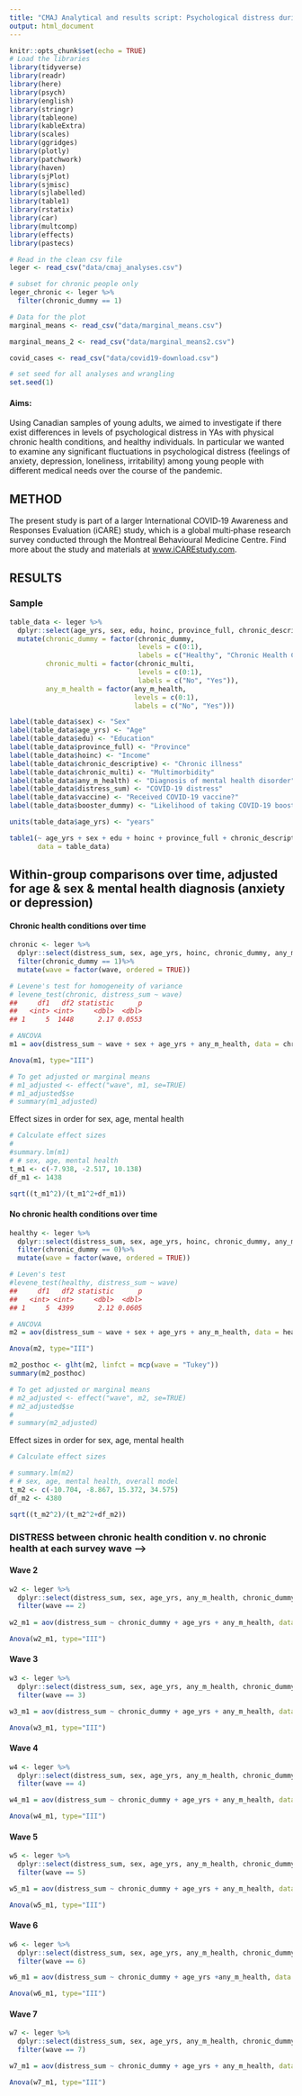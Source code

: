 ```yaml
---
title: "CMAJ Analytical and results script: Psychological distress during COVID-19 in Canadian youth with and without chronic health conditions"
output: html_document
---
```


```r
knitr::opts_chunk$set(echo = TRUE)
# Load the libraries
library(tidyverse)
library(readr)
library(here)
library(psych)
library(english)
library(stringr)
library(tableone)
library(kableExtra)
library(scales)
library(ggridges)
library(plotly)
library(patchwork)
library(haven)
library(sjPlot)
library(sjmisc)
library(sjlabelled)
library(table1)
library(rstatix)
library(car)
library(multcomp)
library(effects)
library(pastecs)
```

```r
# Read in the clean csv file
leger <- read_csv("data/cmaj_analyses.csv")

# subset for chronic people only
leger_chronic <- leger %>%
  filter(chronic_dummy == 1)

# Data for the plot
marginal_means <- read_csv("data/marginal_means.csv")

marginal_means_2 <- read_csv("data/marginal_means2.csv")

covid_cases <- read_csv("data/covid19-download.csv")

# set seed for all analyses and wrangling
set.seed(1)
```

#### Aims:
Using Canadian samples of young adults, we aimed to investigate if there exist differences in levels of psychological distress in YAs with physical chronic health conditions, and healthy individuals. In particular we wanted to examine any significant fluctuations in psychological distress (feelings of anxiety, depression, loneliness, irritability) among young people with different medical needs over the course of the pandemic.

## METHOD

The present study is part of a larger International COVID‐19 Awareness and Responses Evaluation (iCARE) study, which is a global multi‐phase research survey conducted through the Montreal Behavioural Medicine Centre. Find more about the study and materials at [www.iCAREstudy.com](www.iCAREstudy.com). 

## RESULTS
### Sample

```r
table_data <- leger %>%
  dplyr::select(age_yrs, sex, edu, hoinc, province_full, chronic_descriptive, chronic_dummy, chronic_multi, any_m_health, distress_sum, vaccine, booster_dummy) %>%
  mutate(chronic_dummy = factor(chronic_dummy,
                                levels = c(0:1),
                                labels = c("Healthy", "Chronic Health Condition")),
         chronic_multi = factor(chronic_multi, 
                                levels = c(0:1),
                                labels = c("No", "Yes")),
         any_m_health = factor(any_m_health,
                               levels = c(0:1),
                               labels = c("No", "Yes")))

label(table_data$sex) <- "Sex"
label(table_data$age_yrs) <- "Age"
label(table_data$edu) <- "Education"
label(table_data$province_full) <- "Province"
label(table_data$hoinc) <- "Income"
label(table_data$chronic_descriptive) <- "Chronic illness"
label(table_data$chronic_multi) <- "Multimorbidity"
label(table_data$any_m_health) <- "Diagnosis of mental health disorder"
label(table_data$distress_sum) <- "COVID-19 distress"
label(table_data$vaccine) <- "Received COVID-19 vaccine?"
label(table_data$booster_dummy) <- "Likelihood of taking COVID-19 booster dose?"

units(table_data$age_yrs) <- "years"

table1(~ age_yrs + sex + edu + hoinc + province_full + chronic_descriptive + chronic_multi + any_m_health + distress_sum + vaccine + booster_dummy | chronic_dummy,
       data = table_data)

```

## Within-group comparisons over time, adjusted for age & sex & mental health diagnosis (anxiety or depression)

#### Chronic health conditions over time
```r
chronic <- leger %>%
  dplyr::select(distress_sum, sex, age_yrs, hoinc, chronic_dummy, any_m_health, wave) %>%
  filter(chronic_dummy == 1)%>%
  mutate(wave = factor(wave, ordered = TRUE))

# Levene's test for homogeneity of variance
# levene_test(chronic, distress_sum ~ wave)
##     df1   df2 statistic      p
##   <int> <int>     <dbl>  <dbl>
## 1     5  1448      2.17 0.0553

# ANCOVA
m1 = aov(distress_sum ~ wave + sex + age_yrs + any_m_health, data = chronic)

Anova(m1, type="III")

# To get adjusted or marginal means
# m1_adjusted <- effect("wave", m1, se=TRUE)
# m1_adjusted$se
# summary(m1_adjusted)
```

Effect sizes in order for sex, age, mental health
```r
# Calculate effect sizes
# 
#summary.lm(m1)
# # sex, age, mental health
t_m1 <- c(-7.938, -2.517, 10.138)
df_m1 <- 1438

sqrt((t_m1^2)/(t_m1^2+df_m1))
```


#### No chronic health conditions over time
```r
healthy <- leger %>%
  dplyr::select(distress_sum, sex, age_yrs, hoinc, chronic_dummy, any_m_health, wave) %>%
  filter(chronic_dummy == 0)%>%
  mutate(wave = factor(wave, ordered = TRUE))

# Leven's test
#levene_test(healthy, distress_sum ~ wave)
##     df1   df2 statistic      p
##   <int> <int>     <dbl>  <dbl>
## 1     5  4399      2.12 0.0605

# ANCOVA
m2 = aov(distress_sum ~ wave + sex + age_yrs + any_m_health, data = healthy)

Anova(m2, type="III")

m2_posthoc <- glht(m2, linfct = mcp(wave = "Tukey"))
summary(m2_posthoc)

# To get adjusted or marginal means
# m2_adjusted <- effect("wave", m2, se=TRUE)
# m2_adjusted$se
# 
# summary(m2_adjusted)
```

Effect sizes in order for sex, age, mental health
```r
# Calculate effect sizes

# summary.lm(m2)
# # sex, age, mental health, overall model
t_m2 <- c(-10.704, -8.867, 15.372, 34.575)
df_m2 <- 4380

sqrt((t_m2^2)/(t_m2^2+df_m2))
```

### DISTRESS between chronic health condition v. no chronic health at each survey wave -->

#### Wave 2
```r
w2 <- leger %>%
  dplyr::select(distress_sum, sex, age_yrs, any_m_health, chronic_dummy, wave) %>%
  filter(wave == 2)
  
w2_m1 = aov(distress_sum ~ chronic_dummy + age_yrs + any_m_health, data = w2)

Anova(w2_m1, type="III")
```
#### Wave 3
```r
w3 <- leger %>%
  dplyr::select(distress_sum, sex, age_yrs, any_m_health, chronic_dummy, wave) %>%
  filter(wave == 3)

w3_m1 = aov(distress_sum ~ chronic_dummy + age_yrs + any_m_health, data = w3)

Anova(w3_m1, type="III")
```
#### Wave 4
```r
w4 <- leger %>%
  dplyr::select(distress_sum, sex, age_yrs, any_m_health, chronic_dummy, wave) %>%
  filter(wave == 4)

w4_m1 = aov(distress_sum ~ chronic_dummy + age_yrs + any_m_health, data = w4)

Anova(w4_m1, type="III")
```
#### Wave 5
```r
w5 <- leger %>%
  dplyr::select(distress_sum, sex, age_yrs, any_m_health, chronic_dummy, wave) %>%
  filter(wave == 5)

w5_m1 = aov(distress_sum ~ chronic_dummy + age_yrs + any_m_health, data = w5)

Anova(w5_m1, type="III")  
```
#### Wave 6
```r
w6 <- leger %>%
  dplyr::select(distress_sum, sex, age_yrs, any_m_health, chronic_dummy, wave) %>%
  filter(wave == 6)

w6_m1 = aov(distress_sum ~ chronic_dummy + age_yrs +any_m_health, data = w6)

Anova(w6_m1, type="III")   
```
#### Wave 7
```r
w7 <- leger %>%
  dplyr::select(distress_sum, sex, age_yrs, any_m_health, chronic_dummy, wave) %>%
  filter(wave == 7)

w7_m1 = aov(distress_sum ~ chronic_dummy + age_yrs + any_m_health, data = w7)

Anova(w7_m1, type="III")  
```

